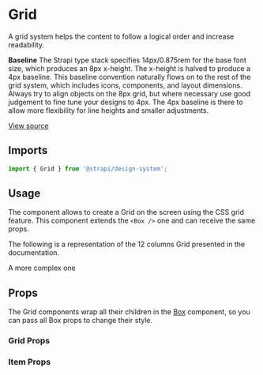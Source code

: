 

<Meta of={GridStories} />

# Grid

A grid system helps the content to follow a logical order and increase readability.

**Baseline** The Strapi type stack specifies 14px/0.875rem for the base font size, which produces an 8px x-height. The
x-height is halved to produce a 4px baseline. This baseline convention naturally flows on to the rest of the grid
system, which includes icons, components, and layout dimensions. Always try to align objects on the 8px grid, but where
necessary use good judgement to fine tune your designs to 4px. The 4px baseline is there to allow more flexibility for
line heights and smaller adjustments.

[View source](https://github.com/strapi/design-system/tree/main/packages/design-system/src/Grid)

## Imports

```js
import { Grid } from '@strapi/design-system';
```

## Usage

The component allows to create a Grid on the screen using the CSS grid feature. This component extends the `<Box />` one
and can receive the same props.

<Canvas of={GridStories.Base} />

The following is a representation of the 12 columns Grid presented in the documentation.

<Canvas of={GridStories.BaseGrid} />

A more complex one

<Canvas of={GridStories.ComplexGrid} />

## Props

The Grid components wrap all their children in the
[Box](https://design-system-git-main-strapijs.vercel.app/?path=/docs/design-system-technical-components-box--base)
component, so you can pass all Box props to change their style.

### Grid Props

### Item Props

<ArgTypes of={Grid.Item} />
